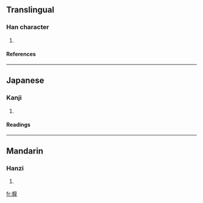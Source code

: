 ==Translingual==
===Han character===
{{Han char|rn=64|rad=手|as=15|sn=18|four=|canj=手戈木手 (QIDQ)}}
# {{defn|Han|sort=手15}}
====References====
{{Han ref|kx=0461.060|dkj=12897|dj=0810.140|hdz=31981.130|uh=64F5|ud=25845}}

----
==Japanese==
===Kanji===
{{ja-kanji|grade=|rs=手15}}
# {{defn|Japanese}} 
====Readings====
{{ja-readings|on=[[ま]] (ma)|kun=[[する]] (suru), [[もむ]] (momu)}}

----
==Mandarin==
===Hanzi===
{{cmn-hanzi|pin=[[mó]] (mo2)|wg=mo<sup>2</sup>}}
# {{defn|Mandarin}}

[[fr:擵]]